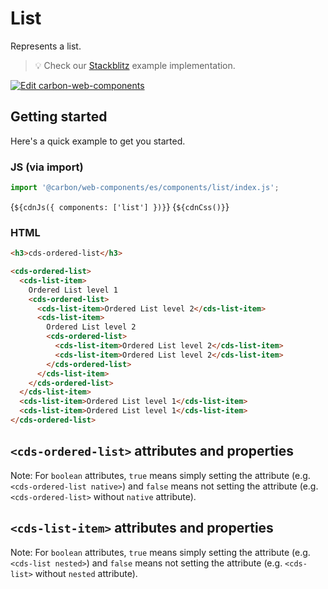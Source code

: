 
<Meta of={OrderedListStories} />

# List

Represents a list.

> 💡 Check our
> [Stackblitz](https://stackblitz.com/github/carbon-design-system/carbon/tree/main/packages/web-components/examples/components/list)
> example implementation.

[![Edit carbon-web-components](https://developer.stackblitz.com/img/open_in_stackblitz.svg)](https://stackblitz.com/github/carbon-design-system/carbon/tree/main/packages/web-components/examples/components/list)

## Getting started

Here's a quick example to get you started.

### JS (via import)

```javascript
import '@carbon/web-components/es/components/list/index.js';
```

<Markdown>{`${cdnJs({ components: ['list'] })}`}</Markdown>
<Markdown>{`${cdnCss()}`}</Markdown>

### HTML

```html
<h3>cds-ordered-list</h3>

<cds-ordered-list>
  <cds-list-item>
    Ordered List level 1
    <cds-ordered-list>
      <cds-list-item>Ordered List level 2</cds-list-item>
      <cds-list-item>
        Ordered List level 2
        <cds-ordered-list>
          <cds-list-item>Ordered List level 2</cds-list-item>
          <cds-list-item>Ordered List level 2</cds-list-item>
        </cds-ordered-list>
      </cds-list-item>
    </cds-ordered-list>
  </cds-list-item>
  <cds-list-item>Ordered List level 1</cds-list-item>
  <cds-list-item>Ordered List level 1</cds-list-item>
</cds-ordered-list>
```

## `<cds-ordered-list>` attributes and properties

Note: For `boolean` attributes, `true` means simply setting the attribute (e.g.
`<cds-ordered-list native>`) and `false` means not setting the attribute (e.g.
`<cds-ordered-list>` without `native` attribute).

<ArgTypes of="cds-ordered-list" />

## `<cds-list-item>` attributes and properties

Note: For `boolean` attributes, `true` means simply setting the attribute (e.g.
`<cds-list nested>`) and `false` means not setting the attribute (e.g.
`<cds-list>` without `nested` attribute).

<ArgTypes of="cds-list-item" />
